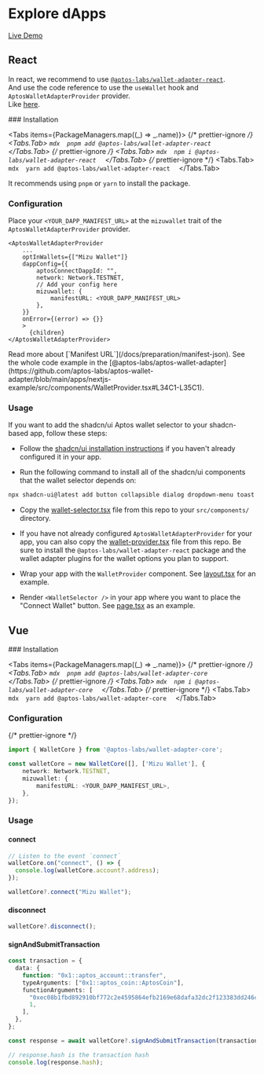 # Explore dApps


[Live Demo](https://aptos-labs.github.io/aptos-wallet-adapter/)

## React

In react, we recommend to use [`@aptos-labs/wallet-adapter-react`](https://github.com/aptos-labs/aptos-wallet-adapter/tree/main/packages/wallet-adapter-react).  
And use the code reference to use the `useWallet` hook and `AptosWalletAdapterProvider` provider.  
Like [here](https://github.com/aptos-labs/aptos-wallet-adapter/blob/main/apps/nextjs-example/src/components/WalletProvider.tsx).

<Steps>
### Installation

<Tabs items={PackageManagers.map((_) => _.name)}>
  {/* prettier-ignore */}
  <Tabs.Tab>
    ```mdx 
	pnpm add @aptos-labs/wallet-adapter-react 
	```
  </Tabs.Tab>
  {/* prettier-ignore */}
  <Tabs.Tab>
    ```mdx 
	npm i @aptos-labs/wallet-adapter-react 
	```
  </Tabs.Tab>
  {/* prettier-ignore */}
  <Tabs.Tab>
    ```mdx 
	yarn add @aptos-labs/wallet-adapter-react 
	```
  </Tabs.Tab>
</Tabs>

<Callout>It recommends using `pnpm` or `yarn` to install the package.</Callout>

### Configuration

Place your `<YOUR_DAPP_MANIFEST_URL>` at the `mizuwallet` trait of the `AptosWalletAdapterProvider` provider.

```mdx
<AptosWalletAdapterProvider
	...
	optInWallets={["Mizu Wallet"]}
	dappConfig={{
		aptosConnectDappId: "",
		network: Network.TESTNET,
    	// Add your config here
    	mizuwallet: {
    		manifestURL: <YOUR_DAPP_MANIFEST_URL>
    	},
    }}
    onError={(error) => {}}
    >
      {children}
</AptosWalletAdapterProvider>
```

<Callout>
  Read more about [`Manifest URL`](/docs/preparation/manifest-json).
</Callout>
<Callout>
  See the whole code example in the
  [@aptos-labs/aptos-wallet-adapter](https://github.com/aptos-labs/aptos-wallet-adapter/blob/main/apps/nextjs-example/src/components/WalletProvider.tsx#L34C1-L35C1).
</Callout>

### Usage

If you want to add the shadcn/ui Aptos wallet selector to your shadcn-based app, follow these steps:

- Follow the [shadcn/ui installation instructions](https://ui.shadcn.com/docs/installation) if you haven't already configured it in your app.

- Run the following command to install all of the shadcn/ui components that the wallet selector depends on:

```bash
npx shadcn-ui@latest add button collapsible dialog dropdown-menu toast
```

- Copy the [wallet-selector.tsx](./src/components/WalletSelector.tsx) file from this repo to your `src/components/` directory.

- If you have not already configured `AptosWalletAdapterProvider` for your app, you can also copy the [wallet-provider.tsx](./src/components/WalletProvider.tsx) file from this repo. Be sure to install the `@aptos-labs/wallet-adapter-react` package and the wallet adapter plugins for the wallet options you plan to support.

- Wrap your app with the `WalletProvider` component. See [layout.tsx](./src/app/layout.tsx) for an example.

- Render `<WalletSelector />` in your app where you want to place the "Connect Wallet" button. See [page.tsx](./src/app/page.tsx) as an example.

</Steps>

## Vue

<Steps>
### Installation

<Tabs items={PackageManagers.map((_) => _.name)}>
  {/* prettier-ignore */}
  <Tabs.Tab>
    ```mdx 
	pnpm add @aptos-labs/wallet-adapter-core 
	```
  </Tabs.Tab>
  {/* prettier-ignore */}
  <Tabs.Tab>
    ```mdx 
	npm i @aptos-labs/wallet-adapter-core 
	```
  </Tabs.Tab>
  {/* prettier-ignore */}
  <Tabs.Tab>
    ```mdx 
	yarn add @aptos-labs/wallet-adapter-core 
	```
  </Tabs.Tab>
</Tabs>

### Configuration

{/* prettier-ignore */}
```typescript
import { WalletCore } from '@aptos-labs/wallet-adapter-core';

const walletCore = new WalletCore([], ['Mizu Wallet'], {
	network: Network.TESTNET,
	mizuwallet: {
		manifestURL: <YOUR_DAPP_MANIFEST_URL>,
	},
});

```

### Usage

#### connect

```typescript
// Listen to the event `connect`
walletCore.on("connect", () => {
  console.log(walletCore.account?.address);
});

walletCore?.connect("Mizu Wallet");
```

#### disconnect

```typescript
walletCore?.disconnect();
```

#### signAndSubmitTransaction

```typescript
const transaction = {
  data: {
    function: "0x1::aptos_account::transfer",
    typeArguments: ["0x1::aptos_coin::AptosCoin"],
    functionArguments: [
      "0xec08b1fbd892910bf772c2e4595864efb2169e68dafa32dc2f123383dd246c51",
      1,
    ],
  },
};

const response = await walletCore?.signAndSubmitTransaction(transaction);

// response.hash is the transaction hash
console.log(response.hash);
```

</Steps>
